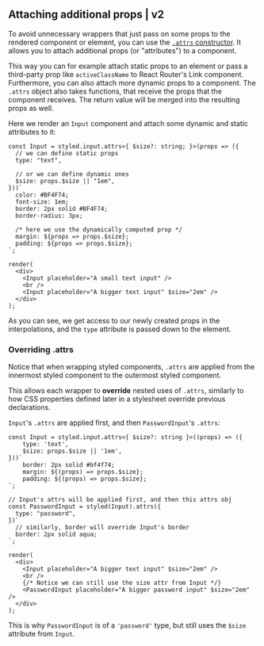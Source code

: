 ## Attaching additional props | v2

To avoid unnecessary wrappers that just pass on some props to the rendered component or element, you can use the [`.attrs` constructor](/docs/api#attrs). It allows you to attach additional props (or "attributes") to a component.

This way you can for example attach static props to an element or pass a third-party prop like `activeClassName` to React Router's Link component. Furthermore, you can also attach more dynamic props to a component. The `.attrs` object also takes functions, that receive the props that the component receives. The return value will be merged into the resulting props as well.

Here we render an `Input` component and attach some dynamic and static attributes to it:

```react
const Input = styled.input.attrs<{ $size?: string; }>(props => ({
  // we can define static props
  type: "text",

  // or we can define dynamic ones
  $size: props.$size || "1em",
}))`
  color: #BF4F74;
  font-size: 1em;
  border: 2px solid #BF4F74;
  border-radius: 3px;

  /* here we use the dynamically computed prop */
  margin: ${props => props.$size};
  padding: ${props => props.$size};
`;

render(
  <div>
    <Input placeholder="A small text input" />
    <br />
    <Input placeholder="A bigger text input" $size="2em" />
  </div>
);
```

As you can see, we get access to our newly created props in the interpolations, and the `type` attribute is passed down to the element.

### Overriding .attrs
Notice that when wrapping styled components, `.attrs` are applied from the innermost styled component to the outermost styled component.

This allows each wrapper to **override** nested uses of `.attrs`, similarly to how CSS properties defined later in a stylesheet override previous declarations.

`Input`'s `.attrs` are applied first, and then `PasswordInput`'s `.attrs`:
```react
const Input = styled.input.attrs<{ $size?: string }>((props) => ({
	type: 'text',
	$size: props.$size || '1em',
}))`
	border: 2px solid #bf4f74;
	margin: ${(props) => props.$size};
	padding: ${(props) => props.$size};
`;

// Input's attrs will be applied first, and then this attrs obj
const PasswordInput = styled(Input).attrs({
  type: "password",
})`
  // similarly, border will override Input's border
  border: 2px solid aqua;
`;

render(
  <div>
    <Input placeholder="A bigger text input" $size="2em" />
    <br />
    {/* Notice we can still use the size attr from Input */}
    <PasswordInput placeholder="A bigger password input" $size="2em" />
  </div>
);
```
This is why `PasswordInput` is of a `'password'` type, but still uses the `$size` attribute from `Input`.
